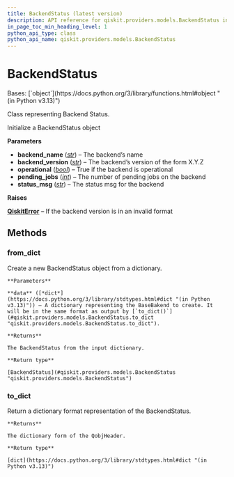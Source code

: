 ```yaml
---
title: BackendStatus (latest version)
description: API reference for qiskit.providers.models.BackendStatus in the latest version of qiskit
in_page_toc_min_heading_level: 1
python_api_type: class
python_api_name: qiskit.providers.models.BackendStatus
---
```


# BackendStatus

<Class id="qiskit.providers.models.BackendStatus" isDedicatedPage={true} github="https://github.com/Qiskit/qiskit/tree/stable/1.2/qiskit/providers/models/backendstatus.py#L19-L94" signature="qiskit.providers.models.BackendStatus(backend_name, backend_version, operational, pending_jobs, status_msg)" modifiers="class">
  Bases: [`object`](https://docs.python.org/3/library/functions.html#object "(in Python v3.13)")

  Class representing Backend Status.

  Initialize a BackendStatus object

  **Parameters**

  *   **backend\_name** ([*str*](https://docs.python.org/3/library/stdtypes.html#str "(in Python v3.13)")) – The backend’s name
  *   **backend\_version** ([*str*](https://docs.python.org/3/library/stdtypes.html#str "(in Python v3.13)")) – The backend’s version of the form X.Y.Z
  *   **operational** ([*bool*](https://docs.python.org/3/library/functions.html#bool "(in Python v3.13)")) – True if the backend is operational
  *   **pending\_jobs** ([*int*](https://docs.python.org/3/library/functions.html#int "(in Python v3.13)")) – The number of pending jobs on the backend
  *   **status\_msg** ([*str*](https://docs.python.org/3/library/stdtypes.html#str "(in Python v3.13)")) – The status msg for the backend

  **Raises**

  [**QiskitError**](exceptions#qiskit.exceptions.QiskitError "qiskit.exceptions.QiskitError") – If the backend version is in an invalid format

  ## Methods

  ### from\_dict

  <Function id="qiskit.providers.models.BackendStatus.from_dict" github="https://github.com/Qiskit/qiskit/tree/stable/1.2/qiskit/providers/models/backendstatus.py#L50-L62" signature="from_dict(data)" modifiers="classmethod">
    Create a new BackendStatus object from a dictionary.

    **Parameters**

    **data** ([*dict*](https://docs.python.org/3/library/stdtypes.html#dict "(in Python v3.13)")) – A dictionary representing the BaseBakend to create. It will be in the same format as output by [`to_dict()`](#qiskit.providers.models.BackendStatus.to_dict "qiskit.providers.models.BackendStatus.to_dict").

    **Returns**

    The BackendStatus from the input dictionary.

    **Return type**

    [BackendStatus](#qiskit.providers.models.BackendStatus "qiskit.providers.models.BackendStatus")
  </Function>

  ### to\_dict

  <Function id="qiskit.providers.models.BackendStatus.to_dict" github="https://github.com/Qiskit/qiskit/tree/stable/1.2/qiskit/providers/models/backendstatus.py#L64-L70" signature="to_dict()">
    Return a dictionary format representation of the BackendStatus.

    **Returns**

    The dictionary form of the QobjHeader.

    **Return type**

    [dict](https://docs.python.org/3/library/stdtypes.html#dict "(in Python v3.13)")
  </Function>
</Class>


